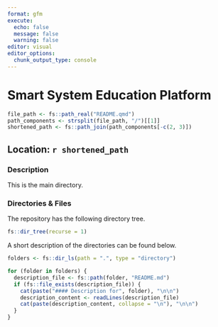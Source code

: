```yaml
---
format: gfm
execute:
  echo: false
  message: false
  warning: false
editor: visual
editor_options: 
  chunk_output_type: console
---
```


# Smart System Education Platform

```r
file_path <- fs::path_real("README.qmd")
path_components <- strsplit(file_path, "/")[[1]]
shortened_path <- fs::path_join(path_components[-c(2, 3)])
```

## Location: `r shortened_path`

### Description

This is the main directory.

### Directories & Files

The repository has the following directory tree.

```r
fs::dir_tree(recurse = 1)
```

A short description of the directories can be found below.

```r
folders <- fs::dir_ls(path = ".", type = "directory")

for (folder in folders) {
  description_file <- fs::path(folder, "README.md")
  if (fs::file_exists(description_file)) {
    cat(paste("#### Description for", folder), "\n\n")
    description_content <- readLines(description_file)
    cat(paste(description_content, collapse = "\n"), "\n\n")
  }
}

```
